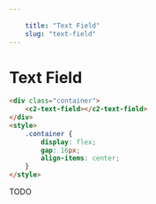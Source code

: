 ```yaml
---
    
    title: "Text Field"
    slug: "text-field"
---
```



# Text Field


```html tag=MdxCodeBlock
<div class="container">
    <c2-text-field></c2-text-field>    
</div>
<style>
    .container {
        display: flex;
        gap: 16px;
        align-items: center;
    }
</style>
```

TODO